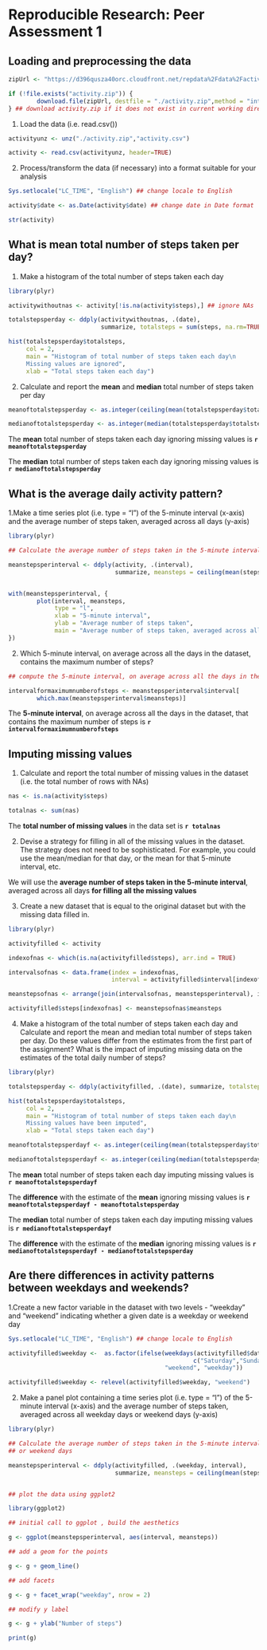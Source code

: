 # Reproducible Research: Peer Assessment 1  


## Loading and preprocessing the data  


```r

zipUrl <- "https://d396qusza40orc.cloudfront.net/repdata%2Fdata%2Factivity.zip"

if (!file.exists("activity.zip")) {
        download.file(zipUrl, destfile = "./activity.zip",method = "internal", mode="wb")        
} ## download activity.zip if it does not exist in current working directory

```

1. Load the data (i.e. read.csv())  

```r

activityunz <- unz("./activity.zip","activity.csv")

activity <- read.csv(activityunz, header=TRUE) 

```

2. Process/transform the data (if necessary) into a format suitable for your analysis  

```r

Sys.setlocale("LC_TIME", "English") ## change locale to English

activity$date <- as.Date(activity$date) ## change date in Date format

str(activity)

```

## What is mean total number of steps taken per day?  

1. Make a histogram of the total number of steps taken each day  

```r

library(plyr)

activitywithoutnas <- activity[!is.na(activity$steps),] ## ignore NAs

totalstepsperday <- ddply(activitywithoutnas, .(date),
                          summarize, totalsteps = sum(steps, na.rm=TRUE))

hist(totalstepsperday$totalsteps,
     col = 2,
     main = "Histogram of total number of steps taken each day\n
     Missing values are ignored",
     xlab = "Total steps taken each day")
```

2. Calculate and report the **mean** and **median** total number of steps taken per day  

```r

meanoftotalstepsperday <- as.integer(ceiling(mean(totalstepsperday$totalsteps, na.rm=FALSE)))

medianoftotalstepsperday <- as.integer(median(totalstepsperday$totalsteps, na.rm=FALSE))

```
The **mean**  total number of steps taken each day ignoring missing values is **`r meanoftotalstepsperday`**  

The **median** total number of steps taken each day ignoring missing values is **`r medianoftotalstepsperday`**  


## What is the average daily activity pattern?

1.Make a time series plot (i.e. type = "l") of the 5-minute interval (x-axis) and the average number of steps taken, averaged across all days (y-axis)  

```r

library(plyr)

## Calculate the average number of steps taken in the 5-minute interval, averaged across all days 

meanstepsperinterval <- ddply(activity, .(interval),
                              summarize, meansteps = ceiling(mean(steps, na.rm=TRUE)))


with(meanstepsperinterval, {
        plot(interval, meansteps, 
             type = "l",
             xlab = "5-minute interval",
             ylab = "Average number of steps taken",
             main = "Average number of steps taken, averaged across all days")
})
```

2. Which 5-minute interval, on average across all the days in the dataset, contains the maximum number of steps?  

```r

## compute the 5-minute interval, on average across all the days in the dataset, that contains the maximum number of steps  

intervalformaximumnumberofsteps <- meanstepsperinterval$interval[
        which.max(meanstepsperinterval$meansteps)]

```
The **5-minute interval**, on average across all the days in the dataset, that contains the maximum number of steps is **`r intervalformaximumnumberofsteps`**  

## Imputing missing values  

1. Calculate and report the total number of missing values in the dataset (i.e. the total number of rows with NAs)

```r

nas <- is.na(activity$steps)

totalnas <- sum(nas)
```
The **total number of missing values** in the data set is **`r totalnas`**  

2. Devise a strategy for filling in all of the missing values in the dataset. The strategy does not need to be sophisticated. For example, you could use the mean/median for that day, or the mean for that 5-minute interval, etc.  

We will use the **average number of steps taken in the 5-minute interval**, averaged across all days **for filling all the missing values**  

3. Create a new dataset that is equal to the original dataset but with the missing data filled in.  

```r

library(plyr)

activityfilled <- activity

indexofnas <- which(is.na(activityfilled$steps), arr.ind = TRUE)

intervalsofnas <- data.frame(index = indexofnas,
                             interval = activityfilled$interval[indexofnas])

meanstepsofnas <- arrange(join(intervalsofnas, meanstepsperinterval), index)

activityfilled$steps[indexofnas] <- meanstepsofnas$meansteps

```
4. Make a histogram of the total number of steps taken each day and Calculate and report the mean and median total number of steps taken per day. Do these values differ from the estimates from the first part of the assignment? What is the impact of imputing missing data on the estimates of the total daily number of steps?  

```r

library(plyr)

totalstepsperday <- ddply(activityfilled, .(date), summarize, totalsteps = sum(steps, na.rm=TRUE))

hist(totalstepsperday$totalsteps,
     col = 2,
     main = "Histogram of total number of steps taken each day\n
     Missing values have been imputed",
     xlab = "Total steps taken each day")

meanoftotalstepsperdayf <- as.integer(ceiling(mean(totalstepsperday$totalsteps, na.rm=FALSE)))

medianoftotalstepsperdayf <- as.integer(ceiling(median(totalstepsperday$totalsteps, na.rm=FALSE)))

```
The **mean**  total number of steps taken each day imputing missing values is **`r meanoftotalstepsperdayf`**  

The **difference** with the estimate of the **mean** ignoring missing values is **`r meanoftotalstepsperdayf - meanoftotalstepsperday`**  

The **median** total number of steps taken each day imputing missing values is **`r medianoftotalstepsperdayf`**  

The **difference** with the estimate of the **median** ignoring missing values is **`r medianoftotalstepsperdayf - medianoftotalstepsperday`**  

## Are there differences in activity patterns between weekdays and weekends?  

1.Create a new factor variable in the dataset with two levels - "weekday" and "weekend" indicating whether a given date is a weekday or weekend day  

```r

Sys.setlocale("LC_TIME", "English") ## change locale to English

activityfilled$weekday <-  as.factor(ifelse(weekdays(activityfilled$date) %in% 
                                                    c("Saturday","Sunday"),
                                            "weekend", "weekday"))

activityfilled$weekday <- relevel(activityfilled$weekday, "weekend")
```

2. Make a panel plot containing a time series plot (i.e. type = "l") of the 5-minute interval (x-axis) and the average number of steps taken, averaged across all weekday days or weekend days (y-axis)  

```r

library(plyr)

## Calculate the average number of steps taken in the 5-minute interval, averaged across all days
## or weekend days 

meanstepsperinterval <- ddply(activityfilled, .(weekday, interval),
                              summarize, meansteps = ceiling(mean(steps, na.rm=TRUE)))


## plot the data using ggplot2

library(ggplot2)

## initial call to ggplot , build the aesthetics

g <- ggplot(meanstepsperinterval, aes(interval, meansteps))

## add a geom for the points

g <- g + geom_line()

## add facets

g <- g + facet_wrap("weekday", nrow = 2)

## modify y label

g <- g + ylab("Number of steps")

print(g)

```
